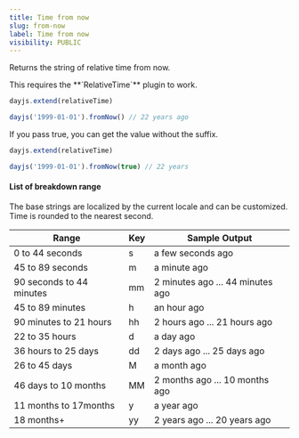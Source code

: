 ```yaml
---
title: Time from now
slug: from-now
label: Time from now
visibility: PUBLIC
---
```


Returns the string of relative time from now.

<Callout type="info">
This requires the **`RelativeTime`** plugin to work.
</Callout>

```js
dayjs.extend(relativeTime)

dayjs('1999-01-01').fromNow() // 22 years ago
```

If you pass true, you can get the value without the suffix.

```js
dayjs.extend(relativeTime)

dayjs('1999-01-01').fromNow(true) // 22 years
```

#### List of breakdown range

The base strings are localized by the current locale and can be customized. Time is rounded to the nearest second.

| Range                    | Key | Sample Output                    |
| ------------------------ | --- | -------------------------------- |
| 0 to 44 seconds          | s   | a few seconds ago                |
| 45 to 89 seconds         | m   | a minute ago                     |
| 90 seconds to 44 minutes | mm  | 2 minutes ago ... 44 minutes ago |
| 45 to 89 minutes         | h   | an hour ago                      |
| 90 minutes to 21 hours   | hh  | 2 hours ago ... 21 hours ago     |
| 22 to 35 hours           | d   | a day ago                        |
| 36 hours to 25 days      | dd  | 2 days ago ... 25 days ago       |
| 26 to 45 days            | M   | a month ago                      |
| 46 days to 10 months     | MM  | 2 months ago ... 10 months ago   |
| 11 months to 17months    | y   | a year ago                       |
| 18 months+               | yy  | 2 years ago ... 20 years ago     |